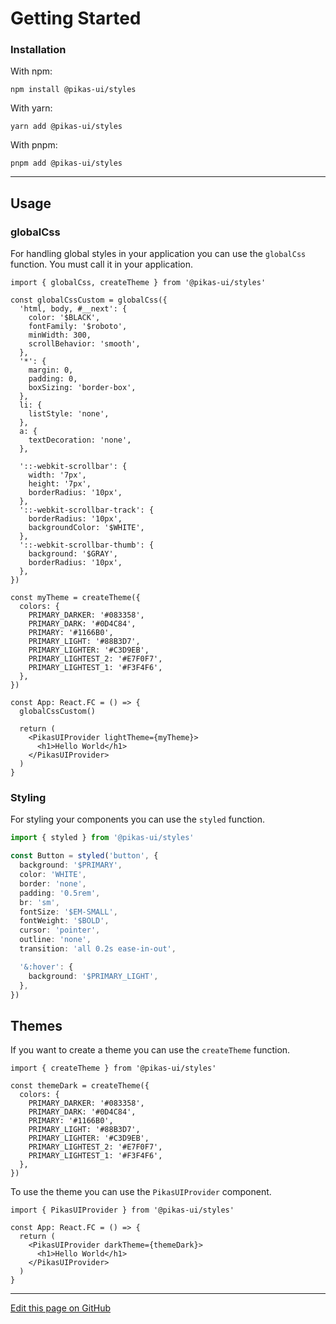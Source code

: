 
<NextSeo title="Getting Started" />

# Getting Started

### Installation

With npm:

```
npm install @pikas-ui/styles
```

With yarn:

```
yarn add @pikas-ui/styles
```

With pnpm:

```
pnpm add @pikas-ui/styles
```

---

## Usage

### globalCss

For handling global styles in your application you can use the `globalCss` function.
You must call it in your application.

```tsx
import { globalCss, createTheme } from '@pikas-ui/styles'

const globalCssCustom = globalCss({
  'html, body, #__next': {
    color: '$BLACK',
    fontFamily: '$roboto',
    minWidth: 300,
    scrollBehavior: 'smooth',
  },
  '*': {
    margin: 0,
    padding: 0,
    boxSizing: 'border-box',
  },
  li: {
    listStyle: 'none',
  },
  a: {
    textDecoration: 'none',
  },

  '::-webkit-scrollbar': {
    width: '7px',
    height: '7px',
    borderRadius: '10px',
  },
  '::-webkit-scrollbar-track': {
    borderRadius: '10px',
    backgroundColor: '$WHITE',
  },
  '::-webkit-scrollbar-thumb': {
    background: '$GRAY',
    borderRadius: '10px',
  },
})

const myTheme = createTheme({
  colors: {
    PRIMARY_DARKER: '#083358',
    PRIMARY_DARK: '#0D4C84',
    PRIMARY: '#1166B0',
    PRIMARY_LIGHT: '#88B3D7',
    PRIMARY_LIGHTER: '#C3D9EB',
    PRIMARY_LIGHTEST_2: '#E7F0F7',
    PRIMARY_LIGHTEST_1: '#F3F4F6',
  },
})

const App: React.FC = () => {
  globalCssCustom()

  return (
    <PikasUIProvider lightTheme={myTheme}>
      <h1>Hello World</h1>
    </PikasUIProvider>
  )
}
```

### Styling

For styling your components you can use the `styled` function.

```ts
import { styled } from '@pikas-ui/styles'

const Button = styled('button', {
  background: '$PRIMARY',
  color: 'WHITE',
  border: 'none',
  padding: '0.5rem',
  br: 'sm',
  fontSize: '$EM-SMALL',
  fontWeight: '$BOLD',
  cursor: 'pointer',
  outline: 'none',
  transition: 'all 0.2s ease-in-out',

  '&:hover': {
    background: '$PRIMARY_LIGHT',
  },
})
```

## Themes

If you want to create a theme you can use the `createTheme` function.

```tsx
import { createTheme } from '@pikas-ui/styles'

const themeDark = createTheme({
  colors: {
    PRIMARY_DARKER: '#083358',
    PRIMARY_DARK: '#0D4C84',
    PRIMARY: '#1166B0',
    PRIMARY_LIGHT: '#88B3D7',
    PRIMARY_LIGHTER: '#C3D9EB',
    PRIMARY_LIGHTEST_2: '#E7F0F7',
    PRIMARY_LIGHTEST_1: '#F3F4F6',
  },
})
```

To use the theme you can use the `PikasUIProvider` component.

```tsx
import { PikasUIProvider } from '@pikas-ui/styles'

const App: React.FC = () => {
  return (
    <PikasUIProvider darkTheme={themeDark}>
      <h1>Hello World</h1>
    </PikasUIProvider>
  )
}
```

---

[Edit this page on GitHub](https://github.com/Achaak/pikas/blob/main/apps/docs-ui/pages/docs/gettings-started.mdx)
